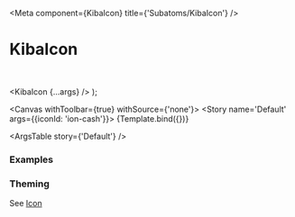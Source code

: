 

<Meta
  component={KibaIcon}
  title={'Subatoms/KibaIcon'}
/>

# KibaIcon

<br />

  <KibaIcon {...args} />
);

<Canvas withToolbar={true} withSource={'none'}>
  <Story name='Default' args={{iconId: 'ion-cash'}}>
    {Template.bind({})}
  </Story>
</Canvas>

<ArgsTable story={'Default'} />

### Examples

<Canvas>
  <Story name='Ion Icon'>
    <KibaIcon iconId={'ion-cash'} />
  </Story>
</Canvas>

<Canvas>
  <Story name='Material Icon'>
    <KibaIcon iconId={'mui-account-box'} />
  </Story>
</Canvas>

<Canvas>
  <Story name='Feather Icon'>
    <KibaIcon iconId={'feather-airplay'} />
  </Story>
</Canvas>

<Canvas>
  <Story name='Bootstrap Icon'>
    <KibaIcon iconId={'bs-basket2'} />
  </Story>
</Canvas>

<Canvas>
  <Story name='Remix Icon'>
    <KibaIcon iconId={'remix-honour'} />
  </Story>
</Canvas>

<Canvas>
  <Story name='Small Icon'>
    <KibaIcon variant='small' iconId={'remix-honour'} />
  </Story>
</Canvas>

<Canvas>
  <Story name='Large Icon'>
    <KibaIcon variant='large' iconId={'remix-honour'} />
  </Story>
</Canvas>

### Theming

See [Icon]()
